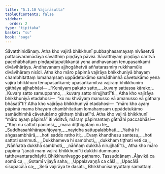 ```yaml
---
title: "5.1.10 Vajirāsutta"
tableOfContents: false
sidebar:
  order: 2
type: "tipitaka"
basket: "su"
book: "saga"
---
```



<DynamicBreadcrumb />

<Division number="171" book="saga" bookNo="12" page="136">

<Paragraph number="997" book="saga">
Sāvatthinidānaṃ. Atha kho vajirā bhikkhunī pubbaṇhasamayaṃ nivāsetvā pattacīvaramādāya sāvatthiṃ piṇḍāya pāvisi. Sāvatthiyaṃ piṇḍāya caritvā pacchābhattaṃ piṇḍapātapaṭikkantā yena andhavanaṃ tenupasaṅkami divāvihārāya. Andhavanaṃ ajjhogāhetvā aññatarasmiṃ rukkhamūle divāvihāraṃ nisīdi. Atha kho māro pāpimā vajirāya bhikkhuniyā bhayaṃ chambhitattaṃ lomahaṃsaṃ uppādetukāmo samādhimhā cāvetukāmo yena vajirā bhikkhunī tenupasaṅkami; upasaṅkamitvā vajiraṃ bhikkhuniṃ gāthāya ajjhabhāsi—
</Paragraph>

<Paragraph number="998" type="verses" book="saga">
_“Kenāyaṃ pakato satto,_  
_kuvaṃ sattassa kārako;_  
_Kuvaṃ satto samuppanno,_  
_kuvaṃ satto nirujjhatī”ti._  

</Paragraph>

<Paragraph number="999" book="saga">
Atha kho vajirāya bhikkhuniyā etadahosi—  “ko nu khvāyaṃ manusso vā amanusso vā gāthaṃ bhāsatī”ti? Atha kho vajirāya bhikkhuniyā etadahosi—  “māro kho ayaṃ pāpimā mama bhayaṃ chambhitattaṃ lomahaṃsaṃ uppādetukāmo samādhimhā cāvetukāmo gāthaṃ bhāsatī”ti. Atha kho vajirā bhikkhunī “māro ayaṃ pāpimā” iti viditvā, māraṃ pāpimantaṃ gāthāhi paccabhāsi—
</Paragraph>

<Paragraph number="1000" type="verses" book="saga">
_“Kiṃ nu sattoti paccesi,_  
_māra diṭṭhigataṃ nu te;_  
_Suddhasaṅkhārapuñjoyaṃ,_  
_nayidha sattupalabbhati._  

</Paragraph>

<Paragraph number="1001" type="verses" book="saga">
_Yathā hi aṅgasambhārā,_  
_hoti saddo ratho iti;_  
_Evaṃ khandhesu santesu,_  
_hoti sattoti sammuti._  

</Paragraph>

<Paragraph number="1002" type="verses" book="saga">
_Dukkhameva hi sambhoti,_  
_dukkhaṃ tiṭṭhati veti ca;_  
_Nāññatra dukkhā sambhoti,_  
_nāññaṃ dukkhā nirujjhatī”ti._  

</Paragraph>

<Paragraph number="1003" book="saga">
Atha kho māro pāpimā “jānāti maṃ vajirā bhikkhunī”ti dukkhī dummano tatthevantaradhāyīti.

</Paragraph>
</Division>

<Paragraph number="1004" type="center" book="saga">
Bhikkhunīvaggo paṭhamo.



</Paragraph>

<Paragraph number="1005" type="center" book="saga">
Tassuddānaṃ


</Paragraph>

<Paragraph number="1006" type="verses" book="saga">
_Āḷavikā ca somā ca,_  
_Gotamī vijayā saha;_  
_Uppalavaṇṇā ca cālā,_  
_Upacālā sīsupacālā ca;_  
_Selā vajirāya te dasāti._  


</Paragraph>

<Paragraph number="1007" type="center" book="saga">
Bhikkhunīsaṃyuttaṃ samattaṃ.
</Paragraph>